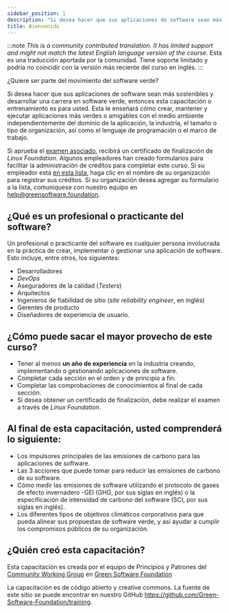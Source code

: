 ```yaml
---
sidebar_position: 1
description: "Si desea hacer que sus aplicaciones de software sean más sostenibles y desarrollar una carrera en software verde, entonces esta capacitación o entrenamiento es para usted."
title: Bienvenido
---
```


:::note
*This is a community contributed translation. It has limited support and might not match the latest English language version of the course.* Esta es una traducción aportada por la comunidad. Tiene soporte limitado y podría no coincidir con la versión más reciente del curso en inglés.
:::

¿Quiere ser parte del movimiento del software verde?

Si desea hacer que sus aplicaciones de software sean más sostenibles y desarrollar una carrera en software verde, entonces esta capacitación o entrenamiento es para usted. Esta le enseñará cómo crear, mantener y ejecutar aplicaciones más verdes o amigables con el medio ambiente independientemente del dominio de la aplicación, la industria, el tamaño o tipo de organización, así como el lenguaje de programación o el marco de trabajo.

Si aprueba el [examen asociado](https://grnsft.org/practitioner/lf-exam), recibirá un certificado de finalización de *Linux Foundation*. Algunos empleadores han creado formularios para facilitar la administración de créditos para completar este curso. Si su empleador está [en esta lista](https://docs.google.com/document/d/1Jv-f7wGyODzEySQFfVk6Vo_OAHWjf-jAdFmyfDQUgvU/edit?usp=sharing), haga clic en el nombre de su organización para registrar sus créditos. Si su organización desea agregar su formulario a la lista, comuníquese con nuestro equipo en help@greensoftware.foundation.

## ¿Qué es un profesional o practicante del software?

Un profesional o practicante del software es cualquier persona involucrada en la práctica de crear, implementar o gestionar una aplicación de software. Esto incluye, entre otros, los siguientes:


- Desarrolladores
- *DevOps*
- Aseguradores de la calidad (*Testers*)
- Arquitectos
- Ingenieros de fiabilidad de sitio (*site reliability engineer*, en inglés)
- Gerentes de producto
- Diseñadores de experiencia de usuario.

## ¿Cómo puede sacar el mayor provecho de este curso?

- Tener al menos **un año de experiencia** en la industria creando, implementando o gestionando aplicaciones de software.
- Completar cada sección en el orden y de principio a fin.
- Completar las comprobaciones de conocimientos al final de cada sección.
- Si desea obtener un certificado de finalización, debe realizar el examen a través de *Linux Foundation*.

## Al final de esta capacitación, usted comprenderá lo siguiente:

- Los impulsores principales de las emisiones de carbono para las aplicaciones de software.
- Las 3 acciones que puede tomar para reducir las emisiones de carbono de su software.
- Cómo medir las emisiones de software utilizando el protocolo de gases de efecto invernadero -GEI (GHG, por sus siglas en inglés) o la especificación de intensidad de carbono del software (SCI, por sus siglas en inglés).
- Los diferentes tipos de objetivos climáticos corporativos para que pueda alinear sus propuestas de software verde, y así ayudar a cumplir los compromisos públicos de su organización.

## ¿Quién creó esta capacitación?

Esta capacitación es creada por el equipo de Principios y Patrones del [Community Working Group](https://community.greensoftware.foundation) en [Green Software Foundation](https://greensoftware.foundation)

La capacitación es de código abierto y creative commons. La fuente de este sitio se puede encontrar en nuestro GitHub https://github.com/Green-Software-Foundation/training.
